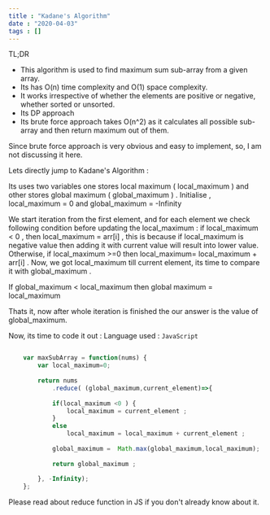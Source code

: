 ```yaml
---
title : "Kadane's Algorithm"
date : "2020-04-03"
tags : []
---
```

 
  
TL;DR  
  

-   This algorithm is used to find maximum sum sub-array from a given
    array. 
-   Its has O(n) time complexity and O(1) space complexity.  
-   It works irrespective of whether the elements are positive or
    negative, whether sorted or unsorted. 
-   Its DP approach
-   Its brute force approach takes O(n^2) as it calculates all possible
    sub-array and then return maximum out of them. 

  
  
Since brute force approach is very obvious and easy to implement, so, I am not discussing it here.

Lets directly jump to Kadane's Algorithm : 

Its uses two variables one stores local maximum ( local_maximum ) and other stores global maximum ( global_maximum ) .
Initialise , local_maximum = 0 and global_maximum = -Infinity 


We start iteration from the first element, and for each element we check following condition before updating the local_maximum :
if  local_maximum < 0 ,  then local_maximum = arr[i] ,  this is because if local_maximum is negative value then adding it with current value will result into lower value.
Otherwise, if local_maximum >=0 then local_maximum= local_maximum + arr[i] .
Now, we got local_maximum till current element, its time to compare it with global_maximum . 
 
If global_maximum < local_maximum then  global maximum = local_maximum              
 
 Thats it, now after whole iteration is finished the our answer is the value of global_maximum. 


 
Now, its time to code it out : 
Language used : `JavaScript`

```js

    var maxSubArray = function(nums) {
        var local_maximum=0;
        
        return nums
            .reduce( (global_maximum,current_element)=>{
            
            if(local_maximum <0 ) {
                local_maximum = current_element ;
            }
            else
                local_maximum = local_maximum + current_element ;
            
            global_maximum =  Math.max(global_maximum,local_maximum);
            
            return global_maximum ;
            
        }, -Infinity);
    };
```
  

  

Please read about reduce function in JS if you don't already know about
it.
